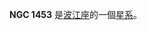 {{NGCInfoBox|NGCID=NGC 1453|發現者=弗里德里希·威廉·赫歇爾|發現日期=1786年9月30日|其他編號=MCG -1-10-34|曆元=J2000.0|赤經=3時46分27.2秒
|赤緯=-3°58'8"|星座=波江座|星體=星系|星等=11.6|表面亮度=13.3|藍等=12.6}}

'''NGC 1453''' 是[[波江座|波江座]]的一個[[星系|星系]]。

{{NGCReference|1453}}
{{Catalogs|NGC=1453}}